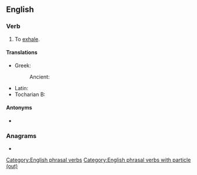 ==English==

===Verb===
{{en-verb|*}}

# {{lb|en|ambitransitive}} To [[exhale]].

====Translations====
{{trans-top|to exhale}}
* Greek:
*: Ancient: {{t|grc|ἐκπνέω}}
{{trans-mid}}
* Latin: {{t|la|exhālō}}
* Tocharian B: {{t|txb|satāsk-}}
{{trans-bottom}}

====Antonyms====
* {{l|en|breathe in}}

===Anagrams===
* {{anagrams|en|a=abeehorttu|outbreathe|thereabout}}

[[Category:English phrasal verbs]]
[[Category:English phrasal verbs with particle (out)]]